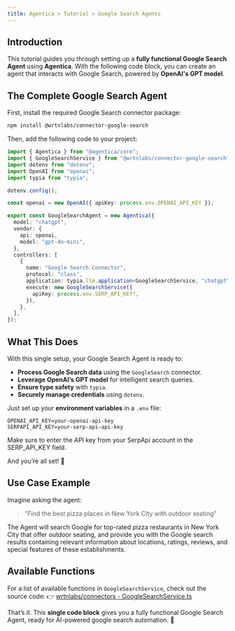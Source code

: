 ```yaml
---
title: Agentica > Tutorial > Google Search Agents
---
```


## Introduction

This tutorial guides you through setting up a **fully functional Google Search Agent** using **Agentica**. With the following code block, you can create an agent that interacts with Google Search, powered by **OpenAI's GPT model**.

## The Complete Google Search Agent

First, install the required Google Search connector package:

```bash
npm install @wrtnlabs/connector-google-search
```

Then, add the following code to your project:

```typescript
import { Agentica } from "@agentica/core";
import { GoogleSearchService } from "@wrtnlabs/connector-google-search";
import dotenv from "dotenv";
import OpenAI from "openai";
import typia from "typia";

dotenv.config();

const openai = new OpenAI({ apiKey: process.env.OPENAI_API_KEY });

export const GoogleSearchAgent = new Agentica({
  model: "chatgpt",
  vendor: {
    api: openai,
    model: "gpt-4o-mini",
  },
  controllers: [
    {
      name: "Google Search Connector",
      protocol: "class",
      application: typia.llm.application<GoogleSearchService, "chatgpt">(),
      execute: new GoogleSearchService({
        apiKey: process.env.SERP_API_KEY!,
      }),
    },
  ],
});
```

## What This Does

With this single setup, your Google Search Agent is ready to:

- **Process Google Search data** using the `GoogleSearch` connector.
- **Leverage OpenAI’s GPT model** for intelligent search queries.
- **Ensure type safety** with `typia`.
- **Securely manage credentials** using `dotenv`.

Just set up your **environment variables** in a `.env` file:

```env
OPENAI_API_KEY=your-openai-api-key
SERPAPI_API_KEY=your-serp-api-api-key
```

Make sure to enter the API key from your SerpApi account in the SERP_API_KEY field.

And you’re all set! 🎉

## Use Case Example

Imagine asking the agent:

> "Find the best pizza places in New York City with outdoor seating"

The Agent will search Google for top-rated pizza restaurants in New York City that offer outdoor seating, and provide you with the Google search results containing relevant information about locations, ratings, reviews, and special features of these establishments.
## Available Functions

For a list of available functions in `GoogleSearchService`, check out the source code:
👉 [wrtnlabs/connectors - GoogleSearchService.ts](https://github.com/wrtnlabs/connectors/blob/main/packages/google_search/src/google_search/GoogleSearchService.ts)

That’s it. This **single code block** gives you a fully functional Google Search Agent, ready for AI-powered google search automation. 🚀